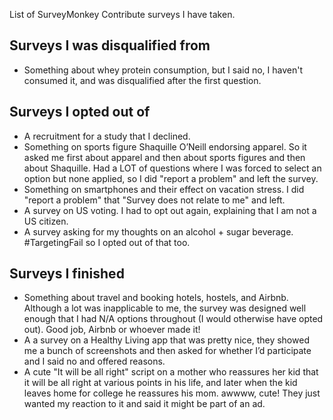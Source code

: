 List of SurveyMonkey Contribute surveys I have taken.

== Surveys I was disqualified from ==

* Something about whey protein consumption, but I said no, I haven't consumed it, and was disqualified after the first question.

== Surveys I opted out of ==

* A recruitment for a study that I declined.
* Something on sports figure Shaquille O’Neill endorsing apparel. So it asked me first about apparel and then about sports figures and then about Shaquille. Had a LOT of questions where I was forced to select an option but none applied, so I did "report a problem" and left the survey.
* Something on smartphones and their effect on vacation stress. I did "report a problem" that "Survey does not relate to me" and left.
* A survey on US voting. I had to opt out again, explaining that I am not a US citizen.
* A survey asking for my thoughts on an alcohol + sugar beverage. #TargetingFail so I opted out of that too.

== Surveys I finished ==

* Something about travel and booking hotels, hostels, and Airbnb. Although a lot was inapplicable to me, the survey was designed well enough that I had N/A options throughout (I would otherwise have opted out). Good job, Airbnb or whoever made it!
* A a survey on a Healthy Living app that was pretty nice, they showed me a bunch of screenshots and then asked for whether I’d participate and I said no and offered reasons.
* A cute "It will be all right" script on a mother who reassures her kid that it will be all right at various points in his life, and later when the kid leaves home for college he reassures his mom. awwww, cute! They just wanted my reaction to it and said it might be part of an ad.
